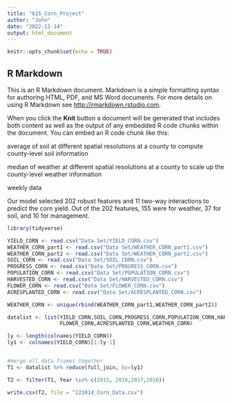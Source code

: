 ```yaml
---
title: "615_Corn_Project"
author: "John"
date: "2022-11-14"
output: html_document
---
```


```r
knitr::opts_chunk$set(echo = TRUE)
```

## R Markdown

This is an R Markdown document. Markdown is a simple formatting syntax for authoring HTML, PDF, and MS Word documents. For more details on using R Markdown see <http://rmarkdown.rstudio.com>.

When you click the **Knit** button a document will be generated that includes both content as well as the output of any embedded R code chunks within the document. You can embed an R code chunk like this:


average of soil at different spatial resolutions at a county to compute county-level soil information

median of weather at different spatial resolutions at a county to scale up the county-level weather information

weekly data

Our model selected 202 robust features and 11 two-way interactions to predict the corn yield. Out of the 202 features, 155 were for weather, 37 for soil, and 10 for management.

```r
library(tidyverse)

YIELD_CORN <- read.csv("Data Set/YIELD_CORN.csv")
WEATHER_CORN_part1 <- read.csv("Data Set/WEATHER_CORN_part1.csv")
WEATHER_CORN_part2 <- read.csv("Data Set/WEATHER_CORN_part2.csv")
SOIL_CORN <- read.csv("Data Set/SOIL_CORN.csv")
PROGRESS_CORN <- read.csv("Data Set/PROGRESS_CORN.csv")
POPULATION_CORN <- read.csv("Data Set/POPULATION_CORN.csv")
HARVESTED_CORN <- read.csv("Data Set/HARVESTED_CORN.csv")
FLOWER_CORN <- read.csv("Data Set/FLOWER_CORN.csv")
ACRESPLANTED_CORN <- read.csv("Data Set/ACRESPLANTED_CORN.csv")

WEATHER_CORN <- unique(rbind(WEATHER_CORN_part1,WEATHER_CORN_part2))

datalist <- list(YIELD_CORN,SOIL_CORN,PROGRESS_CORN,POPULATION_CORN,HARVESTED_CORN,
                 FLOWER_CORN,ACRESPLANTED_CORN,WEATHER_CORN)

ly <- length(colnames(YIELD_CORN))
ly1 <- colnames(YIELD_CORN)[1:ly-1]


#merge all data frames together
T1 <- datalist %>% reduce(full_join, by=ly1)

T2 <- filter(T1, Year %in% c(2015, 2016,2017,2018))

write.csv(T2, file = "221014_Corn_Data.csv")




```



